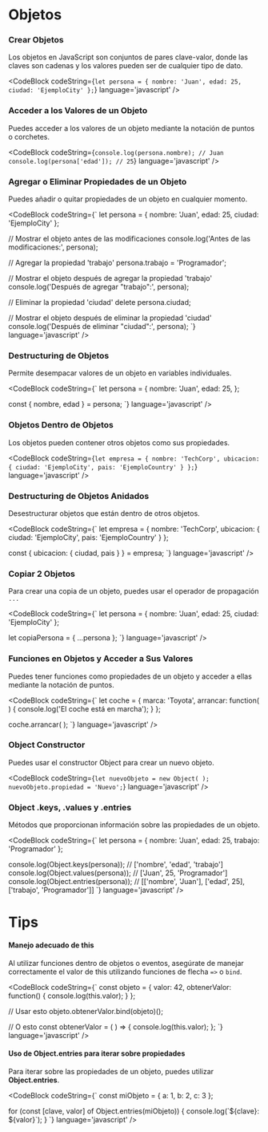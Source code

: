 
# Objetos

### Crear Objetos
Los objetos en JavaScript son conjuntos de pares clave-valor, donde las claves son cadenas y los valores pueden ser de cualquier tipo de dato.

<CodeBlock
  codeString={`
  let persona = {
    nombre: 'Juan',
    edad: 25,
    ciudad: 'EjemploCity'
  };
  `} 
  language='javascript'
/>

### Acceder a los Valores de un Objeto
Puedes acceder a los valores de un objeto mediante la notación de puntos o corchetes.

<CodeBlock
  codeString={`
  console.log(persona.nombre); // Juan
  console.log(persona['edad']); // 25
  `} 
  language='javascript'
/>

### Agregar o Eliminar Propiedades de un Objeto
Puedes añadir o quitar propiedades de un objeto en cualquier momento.

<CodeBlock
  codeString={`
  let persona = {
    nombre: 'Juan',
    edad: 25,
    ciudad: 'EjemploCity'
  };

  // Mostrar el objeto antes de las modificaciones
  console.log('Antes de las modificaciones:', persona);

  // Agregar la propiedad 'trabajo'
  persona.trabajo = 'Programador';

  // Mostrar el objeto después de agregar la propiedad 'trabajo'
  console.log('Después de agregar "trabajo":', persona);

  // Eliminar la propiedad 'ciudad'
  delete persona.ciudad;

  // Mostrar el objeto después de eliminar la propiedad 'ciudad'
  console.log('Después de eliminar "ciudad":', persona);
  `} 
  language='javascript'
/>

### Destructuring de Objetos
Permite desempacar valores de un objeto en variables individuales.

<CodeBlock
  codeString={`
  let persona = {
    nombre: 'Juan',
    edad: 25,
  };

  const { nombre, edad } = persona;
  `} 
  language='javascript'
/>

### Objetos Dentro de Objetos
Los objetos pueden contener otros objetos como sus propiedades.

<CodeBlock
  codeString={`
  let empresa = {
    nombre: 'TechCorp',
    ubicacion: {
        ciudad: 'EjemploCity',
        pais: 'EjemploCountry'
    }
  };
  `} 
  language='javascript'
/>

### Destructuring de Objetos Anidados
Desestructurar objetos que están dentro de otros objetos.

<CodeBlock
  codeString={`
  let empresa = {
    nombre: 'TechCorp',
    ubicacion: {
        ciudad: 'EjemploCity',
        pais: 'EjemploCountry'
    }
  };

  const { ubicacion: { ciudad, pais } } = empresa;
  `} 
  language='javascript'
/>

### Copiar 2 Objetos
Para crear una copia de un objeto, puedes usar el operador de propagación `...`

<CodeBlock
  codeString={`
  let persona = {
    nombre: 'Juan',
    edad: 25,
    ciudad: 'EjemploCity'
  };

  let copiaPersona = { ...persona };
  `} 
  language='javascript'
/>

### Funciones en Objetos y Acceder a Sus Valores
Puedes tener funciones como propiedades de un objeto y acceder a ellas mediante la notación de puntos.

<CodeBlock
  codeString={`
  let coche = {
    marca: 'Toyota',
    arrancar: function( ) {
        console.log('El coche está en marcha');
    }
  };

  coche.arrancar( );
  `} 
  language='javascript'
/>

### Object Constructor
Puedes usar el constructor Object para crear un nuevo objeto.

<CodeBlock
  codeString={`
  let nuevoObjeto = new Object( );
  nuevoObjeto.propiedad = 'Nuevo';
  `} 
  language='javascript'
/>

### Object .keys, .values y .entries
Métodos que proporcionan información sobre las propiedades de un objeto.

<CodeBlock
  codeString={`
  let persona = {
    nombre: 'Juan',
    edad: 25,
    trabajo: 'Programador'
  };

  console.log(Object.keys(persona));   // ['nombre', 'edad', 'trabajo']
  console.log(Object.values(persona)); // ['Juan', 25, 'Programador']
  console.log(Object.entries(persona)); // [['nombre', 'Juan'], ['edad', 25], ['trabajo', 'Programador']]
  `} 
  language='javascript'
/>

# Tips

#### Manejo adecuado de this

Al utilizar funciones dentro de objetos o eventos, asegúrate de manejar correctamente el valor de this utilizando funciones de flecha `=>` o `bind`.

<CodeBlock
  codeString={`
  const objeto = {
      valor: 42,
      obtenerValor: function() {
          console.log(this.valor);
      }
  };

  // Usar esto
  objeto.obtenerValor.bind(objeto)();

  // O esto
  const obtenerValor = ( ) => {
      console.log(this.valor);
  };
  `} 
  language='javascript'
/>

#### Uso de Object.entries para iterar sobre propiedades

Para iterar sobre las propiedades de un objeto, puedes utilizar **Object.entries**.

<CodeBlock
  codeString={`
  const miObjeto = { a: 1, b: 2, c: 3 };

  for (const [clave, valor] of Object.entries(miObjeto)) {
      console.log(\`\${clave}: \${valor}\`);
  }
  `} 
  language='javascript'
/>